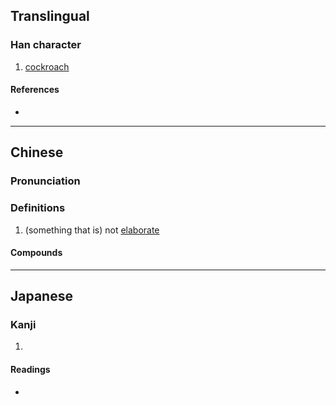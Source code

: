 {{character info/new}}
==Translingual==

===Han character===
{{Han char|rn=102|rad=田|as=00|sn=5|four=|canj=LA}}

# {{lb|zh|Cantonese}} [[cockroach]]

====References====
* {{Han ref|kx=0759.001|dkj=21727|hdz=42527.010|uh=7534|ud=30004}}

----

==Chinese==
{{zh-forms}}

===Pronunciation===
{{zh-pron
|m=zhá
|c=zaat6
|mc=
|oc=
|ma=
|cat=
}}

===Definitions===
# (something that is) not [[elaborate]]

====Compounds====
{{zh-der|曱甴}}

----

==Japanese==

===Kanji===
{{ja-kanji|grade=|rs=田00}}

# {{defn|lang=ja|sort=田00}}

====Readings====
* {{ja-readings|on=[[そう]] (sō)|kun=}}